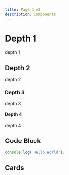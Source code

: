 ```yaml
---
title: Page 1 v2
description: Components
---
```


# Depth 1
depth 1

## Depth 2
depth 2

### Depth 3
depth 3

#### Depth 4
depth 4

## Code Block

```js
console.log('Hello World');
```

## Cards

<Cards>
  <Card title="Learn more about Next.js" href="https://nextjs.org/docs" />
  <Card title="Learn more about Fumadocs" href="https://fumadocs.vercel.app" />
</Cards>
